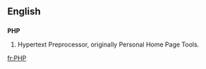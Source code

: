 ==English==
==={{initialism}}===
'''PHP'''

{{wikipedia}}
#Hypertext Preprocessor, originally Personal Home Page Tools.

[[fr:PHP]]